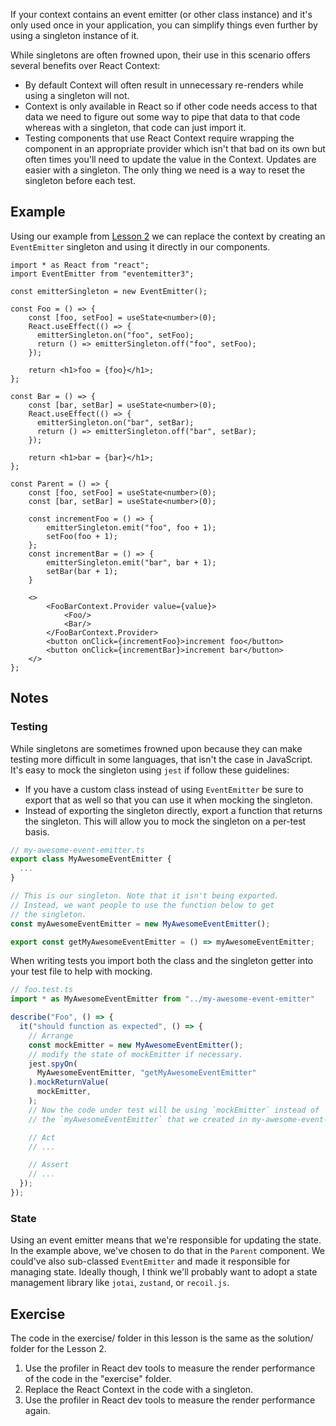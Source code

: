 If your context contains an event emitter (or other class instance) and it's only
used once in your application, you can simplify things even further by using a
singleton instance of it.

While singletons are often frowned upon, their use in this scenario offers several
benefits over React Context:

- By default Context will often result in unnecessary re-renders while using a
  singleton will not.
- Context is only available in React so if other code needs access to that data
  we need to figure out some way to pipe that data to that code whereas with a
  singleton, that code can just import it.
- Testing components that use React Context require wrapping the component in an
  appropriate provider which isn't that bad on its own but often times you'll need
  to update the value in the Context.  Updates are easier with a singleton.  The
  only thing we need is a way to reset the singleton before each test.

## Example

Using our example from [Lesson 2](/react-render-perf/lesson-02) we can replace the context
by creating an <code>EventEmitter</code> singleton and using it directly in our components.

```tsx
import * as React from "react";
import EventEmitter from "eventemitter3";

const emitterSingleton = new EventEmitter();

const Foo = () => {
    const [foo, setFoo] = useState<number>(0);
    React.useEffect(() => {
      emitterSingleton.on("foo", setFoo);
      return () => emitterSingleton.off("foo", setFoo);
    });

    return <h1>foo = {foo}</h1>;
};

const Bar = () => {
    const [bar, setBar] = useState<number>(0);
    React.useEffect(() => {
      emitterSingleton.on("bar", setBar);
      return () => emitterSingleton.off("bar", setBar);
    });

    return <h1>bar = {bar}</h1>;
};

const Parent = () => {
    const [foo, setFoo] = useState<number>(0);
    const [bar, setBar] = useState<number>(0);

    const incrementFoo = () => {
        emitterSingleton.emit("foo", foo + 1);
        setFoo(foo + 1);
    };
    const incrementBar = () => {
        emitterSingleton.emit("bar", bar + 1);
        setBar(bar + 1);
    }

    <>
        <FooBarContext.Provider value={value}>
            <Foo/>
            <Bar/>
        </FooBarContext.Provider>
        <button onClick={incrementFoo}>increment foo</button>
        <button onClick={incrementBar}>increment bar</button>
    </>
};
```

## Notes

### Testing
While singletons are sometimes frowned upon because they can make testing more
difficult in some languages, that isn't the case in JavaScript. It's easy to mock
the singleton using <code>jest</code> if follow these guidelines:

- If you have a custom class instead of using <code>EventEmitter</code> be sure to export
  that as well so that you can use it when mocking the singleton.
- Instead of exporting the singleton directly, export a function that returns the
  singleton.  This will allow you to mock the singleton on a per-test basis.

```ts
// my-awesome-event-emitter.ts
export class MyAwesomeEventEmitter {
  ...
}

// This is our singleton. Note that it isn't being exported.
// Instead, we want people to use the function below to get
// the singleton.
const myAwesomeEventEmitter = new MyAwesomeEventEmitter();

export const getMyAwesomeEventEmitter = () => myAwesomeEventEmitter;
```

When writing tests you import both the class and the singleton getter into your test
file to help with mocking.

```ts
// foo.test.ts
import * as MyAwesomeEventEmitter from "../my-awesome-event-emitter"

describe("Foo", () => {
  it("should function as expected", () => {
    // Arrange
    const mockEmitter = new MyAwesomeEventEmitter();
    // modify the state of mockEmitter if necessary.
    jest.spyOn(
      MyAwesomeEventEmitter, "getMyAwesomeEventEmitter"
    ).mockReturnValue(
      mockEmitter,
    );
    // Now the code under test will be using `mockEmitter` instead of
    // the `myAwesomeEventEmitter` that we created in my-awesome-event-emitter.ts.

    // Act
    // ...

    // Assert
    // ...
  });
});
```

### State

Using an event emitter means that we're responsible for updating the state. In the 
example above, we've chosen to do that in the <code>Parent</code> component.  We
could've also sub-classed <code>EventEmitter</code> and made it responsible for managing
state. Ideally though, I think we'll probably want to adopt a state management library
like <code>jotai</code>, <code>zustand</code>, or <code>recoil.js</code>.

## Exercise

The code in the exercise/ folder in this lesson is the same as the solution/ folder
for the Lesson 2.

1. Use the profiler in React dev tools to measure the render performance of the
code in the "exercise" folder.
2. Replace the React Context in the code with a singleton.
3. Use the profiler in React dev tools to measure the render performance again.
